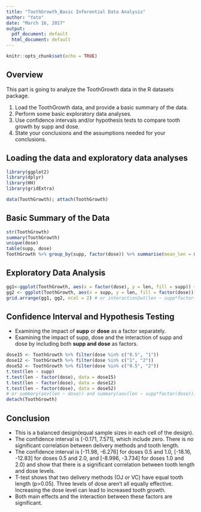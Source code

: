 ---
title: "ToothGrowth_Basic Inferential Data Analysis"
author: "Yato"
date: "March 16, 2017"
output:
  pdf_document: default
  html_document: default
---

```{r setup, include=FALSE}
knitr::opts_chunk$set(echo = TRUE)
```

## Overview

This part is going to analyze the ToothGrowth data in the R datasets package.

1. Load the ToothGrowth data, and provide a basic summary of the data.
2. Perform some basic exploratory data analyses.
3. Use confidence intervals and/or hypothesis tests to compare tooth growth by supp and dose.
4. State your conclusions and the assumptions needed for your conclusions.

## Loading the data and exploratory data analyses

```{r, echo = FALSE, results = "hide", warning=FALSE, message=FALSE}
library(ggplot2)
library(dplyr)
library(HH)
library(gridExtra)
```
```{r}
data(ToothGrowth); attach(ToothGrowth)
```

## Basic Summary of the Data

```{r}
str(ToothGrowth)
summary(ToothGrowth)
unique(dose)
table(supp, dose)
ToothGrowth %>% group_by(supp, factor(dose)) %>% summarise(mean_len = mean(len), sd_len = sd(len))
```

## Exploratory Data Analysis
```{r, fig.height=2}
gg1<-ggplot(ToothGrowth, aes(x = factor(dose), y = len, fill = supp)) + geom_boxplot() 
gg2 <- ggplot(ToothGrowth, aes(x = supp, y = len, fill = factor(dose))) + geom_boxplot() 
grid.arrange(gg1, gg2, ncol = 2) # or interaction2wt(len ~ supp*factor(dose))
```

## Confidence Interval and Hypothesis Testing
* Examining the impact of **supp** or **dose** as a factor separately.
* Examining the impact of supp, dose and the interaction of supp and dose by including both **supp and dose** as factors.
```{r}
dose15 <- ToothGrowth %>% filter(dose %in% c("0.5", "1"))
dose12 <- ToothGrowth %>% filter(dose %in% c("1", "2"))
dose52 <- ToothGrowth %>% filter(dose %in% c("0.5", "2"))
t.test(len ~ supp)
t.test(len ~ factor(dose), data = dose15)
t.test(len ~ factor(dose), data = dose12)
t.test(len ~ factor(dose), data = dose52)
# or summary(aov(len ~ dose)) and summary(aov(len ~ supp*factor(dose)))
detach(ToothGrowth)
```

## Conclusion
* This is a balanced design(equal sample sizes in each cell of the design).
* The confidence interval is [-0.171, 7.571], which include zero. There is no significant correlation between delivery methods and tooth length.
* The confidence interval is [-11.98, -6.276] for doses 0.5 and 1.0, [-18.16, -12.83] for doses 0.5 and 2.0, and [-8.996, -3.734] for doses 1.0 and 2.0) and show that there is a significant correlation between tooth length and dose levels.
* T-test shows that two delivery methods (OJ or VC) have equal tooth length (p>0.05). Three levels of dose aren't all equally effective. Increasing the dose level can lead to increased tooth growth.
* Both main effects and the interaction between these factors are significant.



